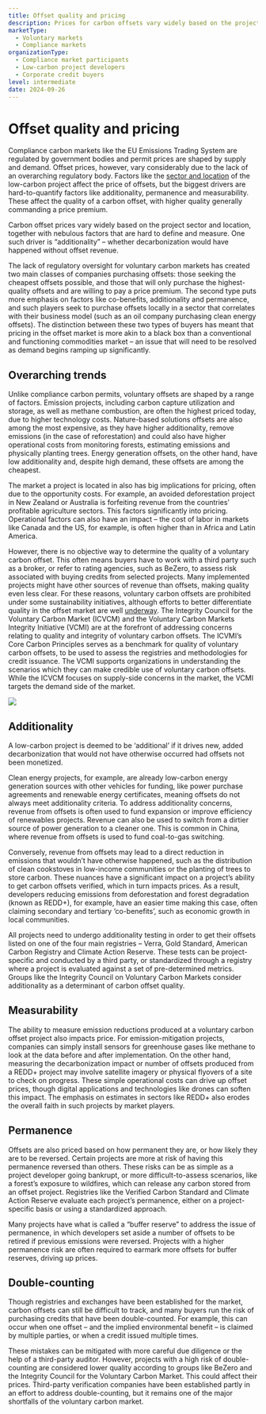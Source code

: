 ```yaml
---
title: Offset quality and pricing
description: Prices for carbon offsets vary widely based on the project sector and location, together with nebulous factors that are hard to define and measure. One such driver is project “additionality” – whether decarbonization would have happened without offset revenue.
marketType:
  - Voluntary markets
  - Compliance markets
organizationType:
  - Compliance market participants
  - Low-carbon project developers
  - Corporate credit buyers
level: intermediate
date: 2024-09-26
---
```


# Offset quality and pricing

Compliance carbon markets like the EU Emissions Trading System are regulated by government bodies and permit prices are shaped by supply and demand. Offset prices, however, vary considerably due to the lack of an overarching regulatory body. Factors like the [sector and location](/factsheets/voluntary-offset-supply) of the low-carbon project affect the price of offsets, but the biggest drivers are hard-to-quantify factors like additionality, permanence and measurability. These affect the quality of a carbon offset, with higher quality generally commanding a price premium.

<KeyMessage>
  Carbon offset prices vary widely based on the project sector and location,
  together with nebulous factors that are hard to define and measure. One such
  driver is “additionality” – whether decarbonization would have
  happened without offset revenue.
</KeyMessage>

The lack of regulatory oversight for voluntary carbon markets has created two main classes of companies purchasing offsets: those seeking the cheapest offsets possible, and those that will only purchase the highest-quality offsets and are willing to pay a price premium. The second type puts more emphasis on factors like co-benefits, additionality and permanence, and such players seek to purchase offsets locally in a sector that correlates with their business model (such as an oil company purchasing clean energy offsets). The distinction between these two types of buyers has meant that pricing in the offset market is more akin to a black box than a conventional and functioning commodities market – an issue that will need to be resolved as demand begins ramping up significantly.

## Overarching trends

Unlike compliance carbon permits, voluntary offsets are shaped by a range of factors. Emission projects, including carbon capture utilization and storage, as well as methane combustion, are often the highest priced today, due to higher technology costs. Nature-based solutions offsets are also among the most expensive, as they have higher additionality, remove emissions (in the case of reforestation) and could also have higher operational costs from monitoring forests, estimating emissions and physically planting trees. Energy generation offsets, on the other hand, have low additionality and, despite high demand, these offsets are among the cheapest.

The market a project is located in also has big implications for pricing, often due to the opportunity costs. For example, an avoided deforestation project in New Zealand or Australia is forfeiting revenue from the countries’ profitable agriculture sectors. This factors significantly into pricing. Operational factors can also have an impact – the cost of labor in markets like Canada and the US, for example, is often higher than in Africa and Latin America.

However, there is no objective way to determine the quality of a voluntary carbon offset. This often means buyers have to work with a third party such as a broker, or refer to rating agencies, such as BeZero, to assess risk associated with buying credits from selected projects. Many implemented projects might have other sources of revenue than offsets, making quality even less clear. For these reasons, voluntary carbon offsets are prohibited under some sustainability initiatives, although efforts to better differentiate quality in the offset market are well [underway](/factsheets/voluntary-offset-standards). The Integrity Council for the Voluntary Carbon Market (ICVCM) and the Voluntary Carbon Markets Integrity Initiative (VCMI) are at the forefront of addressing concerns relating to quality and integrity of voluntary carbon offsets. The ICVMI’s Core Carbon Principles serves as a benchmark for quality of voluntary carbon offsets, to be used to assess the registries and methodologies for credit issuance. The VCMI supports organizations in understanding the scenarios which they can make credible use of voluntary carbon offsets. While the ICVCM focuses on supply-side concerns in the market, the VCMI targets the demand side of the market.

<Image src="offset-quality-1.png" ratio={0} />

## Additionality

A low-carbon project is deemed to be ‘additional’ if it drives new, added decarbonization that would not have otherwise occurred had offsets not been monetized. 

Clean energy projects, for example, are already low-carbon energy generation sources with other vehicles for funding, like power purchase agreements and renewable energy certificates, meaning offsets do not always meet additionality criteria. To address additionality concerns, revenue from offsets is often used to fund expansion or improve efficiency of renewables projects. Revenue can also be used to switch from a dirtier source of power generation to a cleaner one. This is common in China, where revenue from offsets is used to fund coal-to-gas switching.

Conversely, revenue from offsets may lead to a direct reduction in emissions that wouldn’t have otherwise happened, such as the distribution of clean cookstoves in low-income communities or the planting of trees to store carbon. These nuances have a significant impact on a project’s ability to get carbon offsets verified, which in turn impacts prices. As a result, developers reducing emissions from deforestation and forest degradation (known as REDD+), for example, have an easier time making this case, often claiming secondary and tertiary ‘co-benefits’, such as economic growth in local communities.

All projects need to undergo additionality testing in order to get their offsets listed on one of the four main registries – Verra, Gold Standard, American Carbon Registry and Climate Action Reserve. These tests can be project-specific and conducted by a third party, or standardized through a registry where a project is evaluated against a set of pre-determined metrics. Groups like the Integrity Council on Voluntary Carbon Markets consider additionality as a determinant of carbon offset quality.

## Measurability

The ability to measure emission reductions produced at a voluntary carbon offset project also impacts price. For emission-mitigation projects, companies can simply install sensors for greenhouse gases like methane to look at the data before and after implementation. On the other hand, measuring the decarbonization impact or number of offsets produced from a REDD+ project may involve satellite imagery or physical flyovers of a site to check on progress. These simple operational costs can drive up offset prices, though digital applications and technologies like drones can soften this impact. The emphasis on estimates in sectors like REDD+ also erodes the overall faith in such projects by market players.

## Permanence

Offsets are also priced based on how permanent they are, or how likely they are to be reversed. Certain projects are more at risk of having this permanence reversed than others. These risks can be as simple as a project developer going bankrupt, or more difficult-to-assess scenarios, like a forest’s exposure to wildfires, which can release any carbon stored from an offset project. Registries like the Verified Carbon Standard and Climate Action Reserve evaluate each project’s permanence, either on a project-specific basis or using a standardized approach.

Many projects have what is called a “buffer reserve” to address the issue of permanence, in which developers set aside a number of offsets to be retired if previous emissions were reversed. Projects with a higher permanence risk are often required to earmark more offsets for buffer reserves, driving up prices.

## Double-counting

Though registries and exchanges have been established for the market, carbon offsets can still be difficult to track, and many buyers run the risk of purchasing credits that have been double-counted. For example, this can occur when one offset – and the implied environmental benefit – is claimed by multiple parties, or when a credit issued multiple times.

These mistakes can be mitigated with more careful due diligence or the help of a third-party auditor. However, projects with a high risk of double-counting are considered lower quality according to groups like BeZero and the Integrity Council for the Voluntary Carbon Market. This could affect their prices.  Third-party verification companies have been established partly in an effort to address double-counting, but it remains one of the major shortfalls of the voluntary carbon market.

